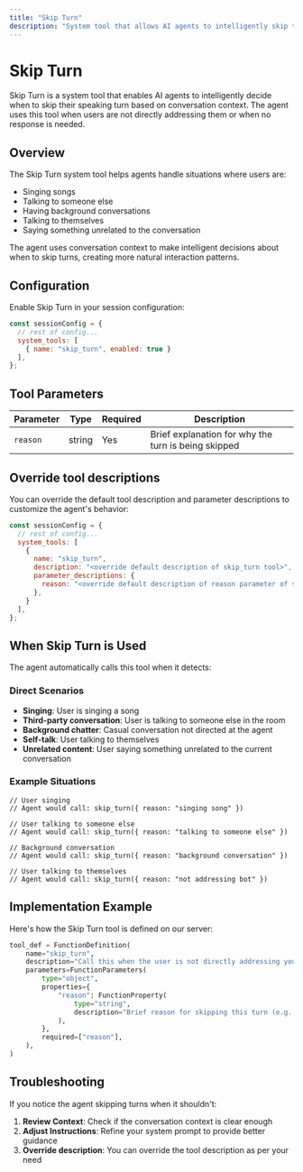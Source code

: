 ```yaml
---
title: "Skip Turn"
description: "System tool that allows AI agents to intelligently skip their turn when users aren't directly addressing them"
---
```


# Skip Turn

Skip Turn is a system tool that enables AI agents to intelligently decide when to skip their speaking turn based on conversation context. The agent uses this tool when users are not directly addressing them or when no response is needed.

## Overview

The Skip Turn system tool helps agents handle situations where users are:
- Singing songs
- Talking to someone else
- Having background conversations
- Talking to themselves
- Saying something unrelated to the conversation

The agent uses conversation context to make intelligent decisions about when to skip turns, creating more natural interaction patterns.

## Configuration

Enable Skip Turn in your session configuration:

```javascript
const sessionConfig = {
  // rest of config...
  system_tools: [
    { name: "skip_turn", enabled: true }
  ],
};
```

## Tool Parameters

| Parameter | Type | Required | Description |
|-----------|------|----------|-------------|
| `reason` | string | Yes | Brief explanation for why the turn is being skipped |


## Override tool descriptions

You can override the default tool description and parameter descriptions to customize the agent's behavior:

```javascript
const sessionConfig = {
  // rest of config...
  system_tools: [
    {
      name: "skip_turn",
      description: "<override default description of skip_turn tool>",
      parameter_descriptions: {
        reason: "<override default description of reason parameter of skip_turn tool>",
      },
    }
  ],
};
```


## When Skip Turn is Used

The agent automatically calls this tool when it detects:

### Direct Scenarios
- **Singing**: User is singing a song
- **Third-party conversation**: User is talking to someone else in the room
- **Background chatter**: Casual conversation not directed at the agent
- **Self-talk**: User talking to themselves
- **Unrelated content**: User saying something unrelated to the current conversation

### Example Situations

```
// User singing
// Agent would call: skip_turn({ reason: "singing song" })

// User talking to someone else
// Agent would call: skip_turn({ reason: "talking to someone else" })

// Background conversation
// Agent would call: skip_turn({ reason: "background conversation" })

// User talking to themselves
// Agent would call: skip_turn({ reason: "not addressing bot" })
```

## Implementation Example

Here's how the Skip Turn tool is defined on our server:

```python
tool_def = FunctionDefinition(
    name="skip_turn",
    description="Call this when the user is not directly addressing you or when no response is needed. Skip if the user is: singing, talking to someone else, having background conversation, talking to themselves, or saying something unrelated to our conversation. Use conversation context to decide. If genuinely unsure whether they're addressing you, ask for clarification instead of skipping.",
    parameters=FunctionParameters(
        type="object",
        properties={
            "reason": FunctionProperty(
                type="string",
                description="Brief reason for skipping this turn (e.g., 'singing song', 'talking to someone else', 'background conversation', 'not addressing bot')",
            ),
        },
        required=["reason"],
    ),
)
```


## Troubleshooting

If you notice the agent skipping turns when it shouldn't:

1. **Review Context**: Check if the conversation context is clear enough
2. **Adjust Instructions**: Refine your system prompt to provide better guidance
3. **Override description**: You can override the tool description as per your need



